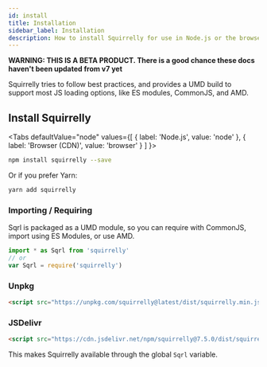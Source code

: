 ```yaml
---
id: install
title: Installation
sidebar_label: Installation
description: How to install Squirrelly for use in Node.js or the browser
---
```



**WARNING: THIS IS A BETA PRODUCT. There is a good chance these docs haven't been updated from v7 yet**

Squirrelly tries to follow best practices, and provides a UMD build to support most JS loading options, like ES modules, CommonJS, and AMD.

## Install Squirrelly

<Tabs
  defaultValue="node"
  values={[
    { label: 'Node.js', value: 'node' },
    { label: 'Browser (CDN)', value: 'browser' }
  ]
}>

<TabItem value="node">

```sh
npm install squirrelly --save
```

Or if you prefer Yarn:

```sh
yarn add squirrelly
```

### Importing / Requiring

Sqrl is packaged as a UMD module, so you can require with CommonJS, import using ES Modules, or use AMD.

```js
import * as Sqrl from 'squirrelly'
// or
var Sqrl = require('squirrelly')
```

</TabItem>
<TabItem value="browser">



### Unpkg

```html
<script src="https://unpkg.com/squirrelly@latest/dist/squirrelly.min.js"></script>
```

### JSDelivr

```html
<script src="https://cdn.jsdelivr.net/npm/squirrelly@7.5.0/dist/squirrelly.min.js"></script>
```

This makes Squirrelly available through the global `Sqrl` variable.

</TabItem>

</Tabs>

